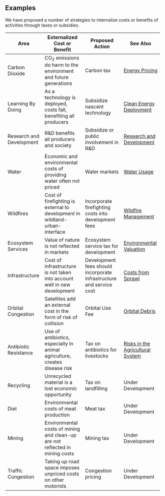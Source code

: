 

## Examples
We have proposed a number of strategies to internalize costs or benefits of activities through taxes or subsidies.

<div className="table-wrapper">

| Area | Externalized Cost or Benefit | Proposed Action | See Also |
| ---- | ---------------------------- | --------------- | -------- |
| Carbon Dioxide | CO<sub>2</sub> emissions do harm to the environment and future generations | Carbon tax | [Energy Pricing](/energy/energy_socioeconomics/carbon_pricing_e) |
| Learning By Doing | As a technology is deployed, costs fall, benefiting all producers | Subsidize nascent technology | [Clean Energy Deployment](/energy/energy_socioeconomics/policy_se) |
| Research and Development | R&D benefits all producers and society | Subsidize or public involvement in R&D | [Research and Development](/energy/energy_socioeconomics/rd) |
| Water | Economic and environmental costs of providing water often not priced | Water markets | [Water Usage](/matter/water/water_usage) |
| Wildfires | Cost of firefighting is external to development in wildland-urban-interface | Incorporate firefighting costs into development fees | [Wildfire Management](/matter/forestry/wildfire) |
| Ecosystem Services | Value of nature is not reflected in markets | Ecosystem service tax for development | [Environmental Valuation](/habitat/economy/valuation_socio) |
| Infrastructure | Cost of infrastructure is not taken into account well in new development | Development fees should incorporate infrastructure and service cost | [Costs from Sprawl](/cities/cities_land_use/cities_sprawl) |
| Orbital Congestion | Satellites add an external cost in the form of risk of collision | Orbital Use Fee | [Orbital Debris](/space/ethics/orbital_debris) |
| Antibiotic Resistance | Use of antibiotics, especially in animal agriculture, creates disease risk | Tax on antibiotics for livestocks | [Risks in the Agricultural System](/matter/ag_env/ag_risk) |
| Recycling | Unrecycled material is a lost economic opportunity | Tax on landfilling | Under Development |
| Diet | Environmental costs of meat production | Meat tax | Under Development |
| Mining | Environmental costs of mining and clean-up are not reflected in mining costs | Mining tax | Under Development |
| Traffic Congestion | Taking up road space imposes unpriced costs on other motorists | Congestion pricing | Under Development |

</div>
